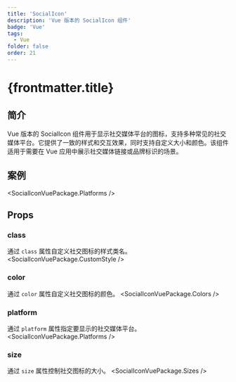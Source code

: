 ```yaml
---
title: 'SocialIcon'
description: 'Vue 版本的 SocialIcon 组件'
badge: 'Vue'
tags:
  - Vue
folder: false
order: 21
---
```



# {frontmatter.title}

## 简介

Vue 版本的 SocialIcon 组件用于显示社交媒体平台的图标，支持多种常见的社交媒体平台。它提供了一致的样式和交互效果，同时支持自定义大小和颜色。该组件适用于需要在 Vue 应用中展示社交媒体链接或品牌标识的场景。

## 案例

<SocialIconVuePackage.Platforms />

## Props

### class
通过 `class` 属性自定义社交图标的样式类名。
<SocialIconVuePackage.CustomStyle />

### color
通过 `color` 属性自定义社交图标的颜色。
<SocialIconVuePackage.Colors />

### platform
通过 `platform` 属性指定要显示的社交媒体平台。
<SocialIconVuePackage.Platforms />

### size
通过 `size` 属性控制社交图标的大小。
<SocialIconVuePackage.Sizes /> 
